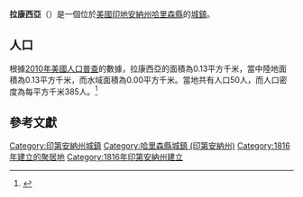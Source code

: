 {{noteTA
|G1=USState
|G2=地名
|G3=Unit
}}
{{Infobox settlement
|name            = 拉康西亞
|native_name = Laconia
|settlement_type          = [[鎮|城鎮]]
|image_skyline            = Laconia General Store.jpg
|imagesize                = 250px
|image_map                = Harrison County Indiana Incorporated and Unincorporated areas Laconia Highlighted 1840644.svg
|mapsize                  = 250px
|subdivision_type         = [[世界政區索引|國家]]
|subdivision_type1        = [[美国州份|州份]]
|subdivision_type2        = [[印地安納州行政區劃|縣]]
|subdivision_name         = [[美国|美国]]
|subdivision_name1        = [[印地安納州|印地安納州]]
|subdivision_name2        = [[哈里森縣_(印地安納州)|哈里森縣]]
|elevation_ft             = 663
|elevation_m              = 202
|timezone                 = [[北美东部时区|EST]]
|area_total_km2           = 0.13
|area_land_km2            = 0.13
|area_water_km2           = 0.00
|area_total_sq_mi         = 
|area_land_sq_mi          = 
|area_water_sq_mi         = 
|population_as_of         = [[2010年美國人口普查|2010]]
|population_footnotes     = 
|population_total         = 50
|population_density_km2   = auto
|population_density_sq_mi = auto
|utc_offset               = -5
|coordinates              = {{coord|38|01|56|N|86|05|07|W|display=inline,title}}
| coor_pinpoint           = 
| coordinates_footnotes   = 
|timezone_DST             = EDT
|utc_offset_DST           = -4
|postal_code_type         = [[美國郵區編號|郵區編號]]
|postal_code              = 47135
|area_code                = {{link-en|电话区号812|Area code 812|812}}
|blank_name = [[地名信息系统|GNIS ID]]
|blank_info = 437494<ref name="GNIS">{{cite gnis|437494|Laconia}}</ref>
}}
'''拉康西亞'''（{{lang-en|Laconia}}）是一個位於[[美國|美國]][[印地安納州|印地安納州]][[哈里森縣_(印地安納州)|哈里森縣]]的[[鎮|城鎮]]。

== 人口 ==
根據[[2010年美國人口普查|2010年美國人口普查]]的數據，拉康西亞的面積為0.13平方千米，當中陸地面積為0.13平方千米，而水域面積為0.00平方千米。當地共有人口50人，而人口密度為每平方千米385人。<ref name="GR8">{{cite web|url=http://factfinder2.census.gov|publisher=[[美国人口调查局|美国人口调查局]]|accessdate=2011-05-14|title=American FactFinder|archive-date=2013-09-11|archive-url=https://web.archive.org/web/20130911234518/http://factfinder2.census.gov/|dead-url=no}}</ref>

== 參考文獻 ==
{{reflist}}

{{哈里森縣 (印地安納州)}}
{{Authority control}}

{{DEFAULTSORT:Laconia, Indiana}}
[[Category:印第安納州城鎮|Category:印第安納州城鎮]]
[[Category:哈里森縣城鎮_(印第安納州)|Category:哈里森縣城鎮 (印第安納州)]]
[[Category:1816年建立的聚居地|Category:1816年建立的聚居地]]
[[Category:1816年印第安納州建立|Category:1816年印第安納州建立]]

{{Indiana-geo-stub}}